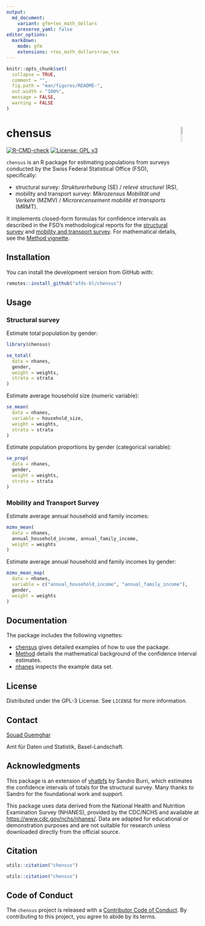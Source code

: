 ```yaml
---
output:
  md_document:
    variant: gfm+tex_math_dollars
    preserve_yaml: false
editor_options:
  markdown:
    mode: gfm
    extensions: +tex_math_dollars+raw_tex
---
```

<!-- README.md is generated from README.Rmd. Please edit that file -->


```r
knitr::opts_chunk$set(
  collapse = TRUE,
  comment = "",
  fig.path = "man/figures/README-",
  out.width = "100%",
  message = FALSE,
  warning = FALSE
)
```

# chensus <img src="man/figures/logo.png" align="right" width="10%" />

[![R-CMD-check](https://github.com/afds-bl/chensus/actions/workflows/R-CMD-check.yaml/badge.svg)](https://github.com/afds-bl/chensus/actions/workflows/R-CMD-check.yaml)
 [![License: GPL v3](https://img.shields.io/badge/license-GPL--3-blue.svg)](https://www.gnu.org/licenses/gpl-3.0.en.html)

`chensus` is an R package for estimating populations from surveys conducted by
the Swiss Federal Statistical Office (FSO), specifically:

-   structural survey: *Strukturerhebung* (SE) / *relevé structurel* (RS),
-   mobility and transport survey: *Mikrozensus Mobilität und Verkehr*
    (MZMV) / *Microrecensement mobilité et transports* (MRMT).

It implements closed-form formulas for confidence intervals as described in the FSO’s methodological reports for the [structural survey](https://www.bfs.admin.ch/bfs/en/home/services/research/methodological-reports.assetdetail.11187024.html) and [mobility and transport survey](https://www.bfs.admin.ch/bfs/fr/home/statistiques/mobilite-transports/enquetes/mzmv.assetdetail.24266729.html). For mathematical details, see the [Method vignette](articles/Method.html).

## Installation

You can install the development version from GitHub with:

```r
remotes::install_github("afds-bl/chensus")
```

## Usage

### Structural survey

Estimate total population by gender:

```r
library(chensus)

se_total(
  data = nhanes,
  gender,
  weight = weights,
  strata = strata
)
```

Estimate average household size (numeric variable):

```r
se_mean(
  data = nhanes,
  variable = household_size,
  weight = weights,
  strata = strata
)
```

Estimate population proportions by gender (categorical variable):

```r
se_prop(
  data = nhanes,
  gender,
  weight = weights,
  strata = strata
)
```

### Mobility and Transport Survey

Estimate average annual household and family incomes:

```r
mzmv_mean(
  data = nhanes,
  annual_household_income, annual_family_income,
  weight = weights
)
```

Estimate average annual household and family incomes by gender:

``` r
mzmv_mean_map(
  data = nhanes,
  variable = c("annual_household_income", "annual_family_income"),
  gender,
  weight = weights
)
```

## Documentation

The package includes the following vignettes:

- [chensus](articles/chensus.html) gives detailed examples of how to use the package.
- [Method](articles/Method.html) details the mathematical background of the confidence interval estimates.
- [nhanes](articles/nhanes.html) inspects the example data set.

## License

Distributed under the GPL-3 License. See `LICENSE` for more information.

## Contact

[Souad Guemghar](mailto:souad.guemghar@bl.ch)

Amt für Daten und Statistik, Basel-Landschaft.

## Acknowledgments

This package is an extension of
[vhatbfs](https://github.com/gibonet/vhatbfs) by Sandro Burri, which estimates the confidence intervals of totals for the structural survey. Many thanks to Sandro for the foundational work and support.

This package uses data derived from the National Health and Nutrition Examination Survey (NHANES), provided by the CDC/NCHS and available at [https://www.cdc.gov/nchs/nhanes/](https://www.cdc.gov/nchs/nhanes/). Data are adapted for educational or demonstration purposes and are not suitable for research unless downloaded directly from the official source.

## Citation

```r
utils::citation("chensus")
```


```r
utils::citation("chensus")
```

## Code of Conduct
  
The `chensus` project is released with a [Contributor Code of Conduct](https://contributor-covenant.org/version/2/1/CODE_OF_CONDUCT.html). By contributing to this project, you agree to abide by its terms.
